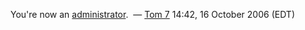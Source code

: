 You're now an [[Project:Administrators|administrator]]. &nbsp;&mdash;&nbsp;[[User:Tom7|Tom 7]] 14:42, 16 October 2006 (EDT)